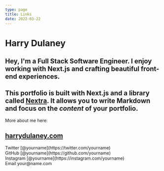 ```yaml
---
type: page
title: Links
date: 2022-03-22
---
```


# Harry Dulaney
Hey, I'm a Full Stack Software Engineer. I enjoy working with Next.js and crafting beautiful front-end experiences.
---
This portfolio is built with **Next.js** and a library called [Nextra](https://nextra.vercel.app/). It allows you to write Markdown and focus on the _content_ of your portfolio.
---
More about me here:

[**harrydulaney.com**](https://harrydulaney.github.io)
---

<div>
  Twitter [@yourname](https://twitter.com/yourname)
  <br />
  GitHub [@yourname](https://github.com/yourname)
  <br />
  Instagram [@yourname](https://instagram.com/yourname)
  <br />
  Email your@name.com
</div>
